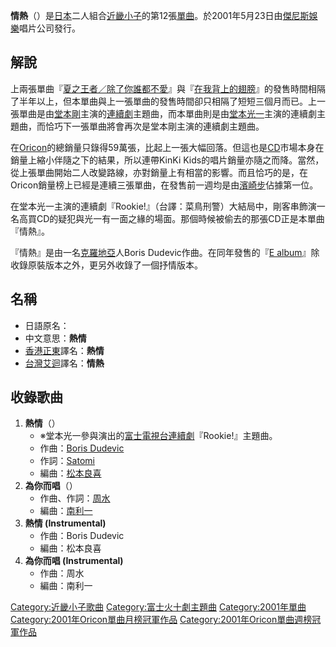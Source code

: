 {{Infobox song
| name       = 情熱
| type       = single
<!-- 未知參數值 | type       = ep -->
| artist     = [[KinKi_Kids|KinKi Kids]]
| cover      = 
| released   = 2001年5月23日
| recorded   = 
| genre      = J-POP
| length     = 17分13秒
| label      = [[傑尼斯娛樂|傑尼斯娛樂]]
| producer   = KinKi Kids
| prev_title = [[在我背上的翅膀|在我背上的翅膀]]
| prev_year  = 2001
| next_title = [[Hey!大家好嗎?|Hey!大家好嗎?]]
| next_year  = 2001
}}
'''情熱'''（'''{{lang|ja|情熱}}'''）是[[日本|日本]]二人組合[[近畿小子|近畿小子]]的第12張[[單曲|單曲]]。於2001年5月23日由[[傑尼斯娛樂|傑尼斯娛樂]]唱片公司發行。

==解說==
上兩張單曲『[[夏之王者/除了你誰都不愛|夏之王者／除了你誰都不愛]]』與『[[在我背上的翅膀|在我背上的翅膀]]』的發售時間相隔了半年以上，但本單曲與上一張單曲的發售時間卻只相隔了短短三個月而已。上一張單曲是由[[堂本剛|堂本剛]]主演的[[連續劇|連續劇]]主題曲，而本單曲則是由[[堂本光一|堂本光一]]主演的連續劇主題曲，而恰巧下一張單曲將會再次是堂本剛主演的連續劇主題曲。

在[[Oricon|Oricon]]的總銷量只錄得59萬張，比起上一張大幅回落。但這也是[[CD|CD]]市場本身在銷量上縮小伴隨之下的結果，所以連帶KinKi Kids的唱片銷量亦隨之而降。當然，從上張單曲開始二人改變路線，亦對銷量上有相當的影響。而且恰巧的是，在Oricon銷量榜上已經是連續三張單曲，在發售前一週均是由[[濱崎步|濱崎步]]佔據第一位。

在堂本光一主演的連續劇『Rookie!』（台譯：菜鳥刑警）大結局中，剛客串飾演一名高買CD的疑犯與光一有一面之緣的場面。那個時候被偷去的那張CD正是本單曲『情熱』。

『情熱』是由一名[[克羅地亞|克羅地亞]]人Boris Dudevic作曲。在同年發售的『[[E_album|E album]]』除收錄原裝版本之外，更另外收錄了一個抒情版本。

==名稱==
{{japanese|japanese=<font lang=ja>情熱</font>|kana={{lang|ja|じょうねつ}}|romaji=Jōnetsu}}

*日語原名：'''{{lang|ja|情熱}}'''
*中文意思：'''熱情'''
*[[香港|香港]][[正東唱片|正東]]譯名：'''熱情'''
*[[台灣|台灣]][[艾迴唱片|艾迴]]譯名：'''情熱'''

==收錄歌曲==
#'''熱情'''（'''{{lang|ja|情熱}}'''）
#*※堂本光一參與演出的[[富士電視台|富士電視台]][[連續劇|連續劇]]『Rookie!』主題曲。
#*作曲：[[Boris_Dudevic|Boris Dudevic]]
#*作詞：[[Satomi|Satomi]]
#*編曲：[[松本良喜|松本良喜]]
#'''為你而唱'''（'''{{lang|ja|君のためのうた}}'''）
#*作曲、作詞：[[周水|周水]]
#*編曲：[[南利一|南利一]]
#'''熱情 (Instrumental)'''
#*作曲：Boris Dudevic
#*編曲：松本良喜
#'''為你而唱 (Instrumental)'''
#*作曲：周水
#*編曲：南利一

{{KinKi Kids}}
{{Oricon單曲月榜冠軍 (2000年代前期)|2001年6月}}
{{Oricon單曲週榜冠軍 (2001年)|2001年6月4日}}

{{DEFAULTSORT:Jōnetsu}}
[[Category:近畿小子歌曲|Category:近畿小子歌曲]]
[[Category:富士火十劇主題曲|Category:富士火十劇主題曲]]
[[Category:2001年單曲|Category:2001年單曲]]
[[Category:2001年Oricon單曲月榜冠軍作品|Category:2001年Oricon單曲月榜冠軍作品]]
[[Category:2001年Oricon單曲週榜冠軍作品|Category:2001年Oricon單曲週榜冠軍作品]]